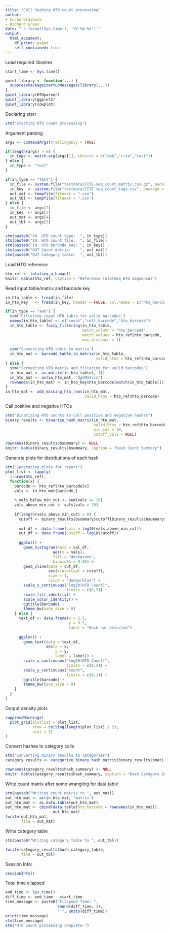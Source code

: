 ```yaml
---
title: "Cell Hashing HTO count processing"
author:
- Lucas Graybuck
- Richard Green
date: "`r format(Sys.time(), '%Y-%m-%d')`"
output:
  html_document:
    df_print: paged
    self_contained: true
---
```


Load required libraries
```r
start_time <- Sys.time()

quiet_library <- function(...) {
  suppressPackageStartupMessages(library(...))
}
quiet_library(HTOparser)
quiet_library(ggplot2)
quiet_library(cowplot)
```

Declaring start
```r
stm("Starting HTO count processing")
```

Argument parsing
```r
args <- commandArgs(trailingOnly = TRUE)

if(length(args) > 0) {
  in_type <- match.arg(args[1], choices = c("awk","cite","test"))
} else {
  in_type <- "test"
}

if(in_type == "test") {
  in_file <- system.file("testdata/CITE-seq_count_matrix.csv.gz", package = "HTOparser")
  in_key  <- system.file("testdata/CITE-seq_count_tags.csv", package = "HTOparser")
  out_mat <- tempfile(fileext = ".csv")
  out_tbl <- tempfile(fileext = ".csv")
} else {
  in_file <- args[2]
  in_key  <- args[3]
  out_mat <- args[4]
  out_tbl <- args[5]
}

stm(paste0("IN  HTO count type:  ", in_type))
stm(paste0("IN  HTO count file:  ", in_file))
stm(paste0("IN  HTO barcode key: ", in_key))
stm(paste0("OUT Count matrix:    ", out_mat))
stm(paste0("OUT Category table:  ", out_tbl))
```

Load HTO reference
```r
hto_ref <- totalseq_a_human()
knitr::kable(hto_ref, caption = "Reference TotalSeq HTO Sequences")
```


Read input table/matrix and barcode key
```r
in_hto_table <- fread(in_file)
in_hto_key   <- fread(in_key, header = FALSE, col.names = c("hto_barcode", "hto_name"))

if(in_type == "awk") {
  stm("Filtering input HTO table for valid barcodes")
  names(in_hto_table) <- c("count","cell_barcode","hto_barcode")
  in_hto_table <- fuzzy_filtering(in_hto_table,
                                  match_column = "hto_barcode",
                                  match_values = hto_ref$hto_barcode,
                                  max_distance = 1)
  
  stm("Converting HTO table to matrix")
  in_hto_mat <- barcode_table_to_matrix(in_hto_table,
                                        valid_htos = hto_ref$hto_barcode)
} else {
  stm("Formatting HTO matrix and filtering for valid barcodes")
  in_hto_mat <- as.matrix(in_hto_table[,-1])
  in_hto_mat <- as(in_hto_mat, "dgCMatrix")
  rownames(in_hto_mat) <- in_hto_key$hto_barcode[match(in_hto_table[[1]], in_hto_key$hto_name)]
}
in_hto_mat <- add_missing_hto_rows(in_hto_mat,
                                   valid_htos = hto_ref$hto_barcode)
```

Call positive and negative HTOs
```r
stm("Binarizing HTO counts to call positive and negative hashes")
binary_results <- binarize_hash_matrix(in_hto_mat,
                                       valid_htos = hto_ref$hto_barcode,
                                       min_cut = 10,
                                       cutoff_vals = NULL)
```

```r
rownames(binary_results$bsummary) <- NULL
knitr::kable(binary_results$bsummary, caption = "Hash Count Summary")
```

Generate plots for distributions of each hash
```r
stm("Generating plots for report")
plot_list <- lapply(
  1:nrow(hto_ref),
  function(x) {
    barcode <- hto_ref$hto_barcode[x]
    vals <- in_hto_mat[barcode,]
    
    n_vals_below_min_cut <- sum(vals <= 10)
    vals_above_min_cut <- vals[vals > 10]
    
    if(length(vals_above_min_cut) > 0) {
      cutoff <- binary_results$bsummary$cutoff[binary_results$bsummary$hto_barcode == barcode]
      
      val_df <- data.frame(vals = log10(vals_above_min_cut))
      cut_df <- data.frame(cutoff = log10(cutoff))
      
      ggplot() +
        geom_histogram(data = val_df,
                     aes(x = vals),
                     fill = "darkgreen",
                     binwidth = 0.05) +
        geom_vline(data = cut_df,
                   aes(xintercept = cutoff),
                   size = 1,
                   color = "dodgerblue") +
        scale_x_continuous("log10(HTO Count)", 
                           limits = c(0,5)) +
        scale_fill_identity() +
        scale_color_identity() +
        ggtitle(barcode) +
        theme_bw(base_size = 8)
    } else {
      text_df <- data.frame(x = 2.5,
                            y = 0.5,
                            label = "Hash not detected")
      
      ggplot() +
        geom_text(data = text_df,
                  aes(x = x,
                      y = y,
                      label = label)) +
        scale_x_continuous("log10(HTO Count)", 
                           limits = c(0,5)) +
        scale_y_continuous("count",
                           limits = c(0,1)) +
        ggtitle(barcode) +
        theme_bw(base_size = 8)
    }
  }
)
```

Output density plots
```r
suppressWarnings(
  plot_grid(plotlist = plot_list,
            nrow = ceiling(length(plot_list) / 2),
            ncol = 2)
)
```

Convert hashes to category calls
```r
stm("Converting binary results to categories")
category_results <- categorize_binary_hash_matrix(binary_results$bmat)
```
```r
rownames(category_results$hash_summary) <- NULL
knitr::kable(category_results$hash_summary, caption = "Hash Category Summary")
```

Write count matrix after some wrangling for data.table
```r
stm(paste0("Writing count matrix to ", out_mat))
out_hto_mat <- as(in_hto_mat, "matrix")
out_hto_mat <- as.data.table(out_hto_mat)
out_hto_mat <- cbind(data.table(hto_barcode = rownames(in_hto_mat)),
                     out_hto_mat)
fwrite(out_hto_mat,
       file = out_mat)
```

Write category table
```r
stm(paste0("Writing category table to ", out_tbl))

fwrite(category_results$hash_category_table,
       file = out_tbl)
```

Session Info:
```r
sessionInfo()
```

Total time ellapsed
```r
end_time <- Sys.time()
diff_time <- end_time - start_time
time_message <- paste0("Ellapsed Time: ", 
                       round(diff_time, 3),
                       " ", units(diff_time))
print(time_message)
stm(time_message)
stm("HTO count processing complete.")
```

